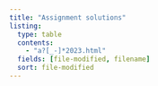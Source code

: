 ```yaml
---
title: "Assignment solutions"
listing:
  type: table
  contents: 
    - "a?[_-]*2023.html"
  fields: [file-modified, filename]
  sort: file-modified
---
```


